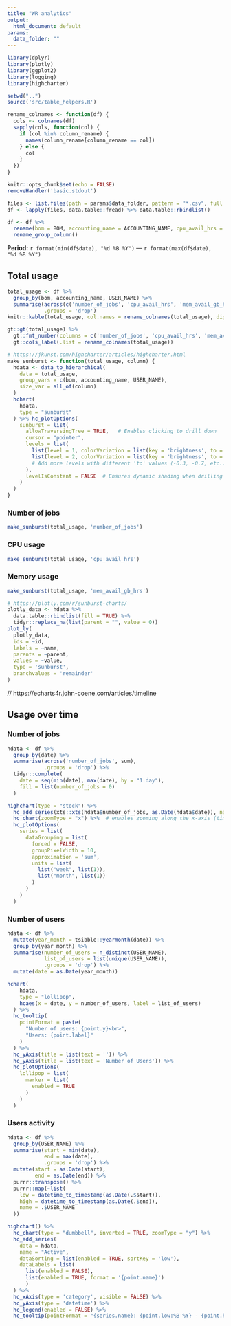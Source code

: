```yaml
---
title: "WR analytics"
output:
  html_document: default
params:
  data_folder: ""
---
```


```r
library(dplyr)
library(plotly)
library(ggplot2)
library(logging)
library(highcharter)

setwd("..")
source('src/table_helpers.R')

rename_colnames <- function(df) {
  cols <- colnames(df)
  sapply(cols, function(col) {
    if (col %in% column_rename) {
      names(column_rename[column_rename == col])
    } else {
      col
    }
  })
}

knitr::opts_chunk$set(echo = FALSE)
removeHandler('basic.stdout')
```

```r
files <- list.files(path = params$data_folder, pattern = "*.csv", full.names = TRUE)
df <- lapply(files, data.table::fread) %>% data.table::rbindlist()
```

```r
df <- df %>%
  rename(bom = BOM, accounting_name = ACCOUNTING_NAME, cpu_avail_hrs = total_cpu_usage, mem_avail_gb_hrs = total_memory_usage) %>%
  rename_group_column()
```

**Period:** `r format(min(df$date), "%d %B %Y")` &mdash; `r format(max(df$date), "%d %B %Y")`

## Total usage {.tabset}

```r
total_usage <- df %>%
  group_by(bom, accounting_name, USER_NAME) %>%
  summarise(across(c('number_of_jobs', 'cpu_avail_hrs', 'mem_avail_gb_hrs'), sum),
            .groups = 'drop')
knitr::kable(total_usage, col.names = rename_colnames(total_usage), digits = 0, format.args = list(big.mark = ','))
```

```r
gt::gt(total_usage) %>%
  gt::fmt_number(columns = c('number_of_jobs', 'cpu_avail_hrs', 'mem_avail_gb_hrs'), decimals = 0) %>%
  gt::cols_label(.list = rename_colnames(total_usage))
```

```r
# https://jkunst.com/highcharter/articles/highcharter.html
make_sunburst <- function(total_usage, column) {
  hdata <- data_to_hierarchical(
    data = total_usage,
    group_vars = c(bom, accounting_name, USER_NAME),
    size_var = all_of(column)
  )
  hchart(
    hdata,
    type = "sunburst"
  ) %>% hc_plotOptions(
    sunburst = list(
      allowTraversingTree = TRUE,   # Enables clicking to drill down
      cursor = "pointer",
      levels = list(
        list(level = 1, colorVariation = list(key = 'brightness', to = 0)),  # Base level
        list(level = 2, colorVariation = list(key = 'brightness', to = -0.5))  # Darker shade
        # Add more levels with different 'to' values (-0.3, -0.7, etc.)
      ),
      levelIsConstant = FALSE  # Ensures dynamic shading when drilling
    )
  )
}

```

### Number of jobs
```r
make_sunburst(total_usage, 'number_of_jobs')
```

### CPU usage
```r
make_sunburst(total_usage, 'cpu_avail_hrs')
```

### Memory usage
```r
make_sunburst(total_usage, 'mem_avail_gb_hrs')
```


```r
# https://plotly.com/r/sunburst-charts/
plotly_data <- hdata %>%
  data.table::rbindlist(fill = TRUE) %>%
  tidyr::replace_na(list(parent = "", value = 0))
plot_ly(
  plotly_data,
  ids = ~id,
  labels = ~name,
  parents = ~parent,
  values = ~value,
  type = 'sunburst',
  branchvalues = 'remainder'
)
```

// https://echarts4r.john-coene.com/articles/timeline

## Usage over time {.tabset}

### Number of jobs

```r
hdata <- df %>%
  group_by(date) %>%
  summarise(across('number_of_jobs', sum),
            .groups = 'drop') %>%
  tidyr::complete(
    date = seq(min(date), max(date), by = "1 day"),
    fill = list(number_of_jobs = 0)
  )

highchart(type = "stock") %>%
  hc_add_series(xts::xts(hdata$number_of_jobs, as.Date(hdata$date)), name = "Number of Jobs") %>%
  hc_chart(zoomType = "x") %>%  # enables zooming along the x-axis (time)
  hc_plotOptions(
    series = list(
      dataGrouping = list(
        forced = FALSE,
        groupPixelWidth = 10,
        approximation = 'sum',
        units = list(
          list("week", list(1)),
          list("month", list(1))
        )
      )
    )
  )
```

### Number of users

```r
hdata <- df %>%
  mutate(year_month = tsibble::yearmonth(date)) %>%
  group_by(year_month) %>%
  summarise(number_of_users = n_distinct(USER_NAME),
            list_of_users = list(unique(USER_NAME)),
            .groups = 'drop') %>%
  mutate(date = as.Date(year_month))

hchart(
    hdata,
    type = "lollipop",
    hcaes(x = date, y = number_of_users, label = list_of_users)
  ) %>%
  hc_tooltip(
    pointFormat = paste(
      "Number of users: {point.y}<br>",
      "Users: {point.label}"
    )
  ) %>%
  hc_yAxis(title = list(text = '')) %>%
  hc_yAxis(title = list(text = 'Number of Users')) %>%
  hc_plotOptions(
    lollipop = list(
      marker = list(
        enabled = TRUE
      )
    )
  )
```

### Users activity

```r
hdata <- df %>%
  group_by(USER_NAME) %>%
  summarise(start = min(date),
            end = max(date),
            .groups = 'drop') %>%
  mutate(start = as.Date(start),
         end = as.Date(end)) %>%
  purrr::transpose() %>%
  purrr::map(~list(
    low = datetime_to_timestamp(as.Date(.$start)),
    high = datetime_to_timestamp(as.Date(.$end)),
    name = .$USER_NAME
  ))

highchart() %>%
  hc_chart(type = "dumbbell", inverted = TRUE, zoomType = "y") %>%
  hc_add_series(
    data = hdata,
    name = "Active",
    dataSorting = list(enabled = TRUE, sortKey = 'low'),
    dataLabels = list(
      list(enabled = FALSE),
      list(enabled = TRUE, format = '{point.name}')
      )
  ) %>%
  hc_xAxis(type = 'category', visible = FALSE) %>%
  hc_yAxis(type = 'datetime') %>%
  hc_legend(enabled = FALSE) %>%
  hc_tooltip(pointFormat = "{series.name}: {point.low:%B %Y} - {point.high:%B %Y}")
```
